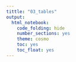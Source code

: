 ```yaml
---
tittle: "03_tables"
output:
  html_notebook:
    code_folding: hide
    number_sections: yes
    theme: cosmo
    toc: yes
    toc_float: yes
---
```

